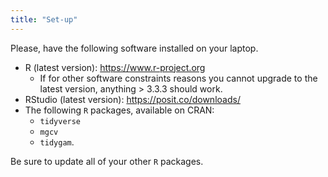 ```yaml
---
title: "Set-up"
---
```


Please, have the following software installed on your laptop.

- R (latest version): <https://www.r-project.org>
    - If for other software constraints reasons you cannot upgrade to the latest version, anything > 3.3.3 should work.
- RStudio (latest version): <https://posit.co/downloads/>
- The following `R` packages, available on CRAN:
    - `tidyverse`
    - `mgcv`
    - `tidygam`.

Be sure to update all of your other `R` packages.
